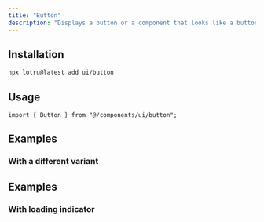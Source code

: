 ```yaml
---
title: "Button"
description: "Displays a button or a component that looks like a button."
---
```


<ComponentPreview id="examples/button-01" />

## Installation

```bash
npx lotru@latest add ui/button
```

## Usage

```tsx
import { Button } from "@/components/ui/button";
```

## Examples

### With a different variant

<ComponentPreview id="examples/button-02" />

## Examples

### With loading indicator

<ComponentPreview id="examples/button-03" />
